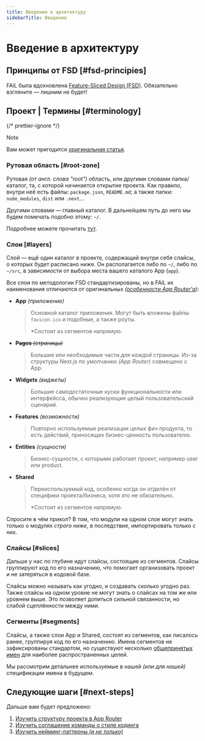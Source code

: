 ```yaml
---
title: Введение в архитектуру
sidebarTitle: Введение
---
```


# Введение в архитектуру

## Принципы от FSD [#fsd-principies]

FAiL была вдохновлена [Feature-Sliced Design (FSD)](https://feature-sliced.github.io/documentation/ru/docs/get-started/overview).
Обязательно взгляните — лишним не будет!

## Проект | Термины [#terminology]

{/* prettier-ignore */}
> [!NOTE]
>
> Вам может пригодится
> [оригинальная статья](https://feature-sliced.github.io/documentation/ru/docs/get-started/overview#concepts).

### Рутовая область [#root-zone]

Рутовая _(от англ. слова "root")_ область, или другими словами
папка/каталог, та, с которой начинается открытие проекта. Как
правило, внутри неё есть файлы: `package.json`, `README.md`; а также
папки: `node_modules`, `dist` или `.next`...

Другими словами — главный каталог. В дальнейшем путь до него мы будем
помечать подобно этому: `~/`.

Подробнее можете прочитать [тут](../fail/organization.mdx).

### Слои [#layers]

Слой — ещё один каталог в проекте, содержащий внутри себя слайсы, о
которых будет расписано ниже. Он располагается либо по `~/`, либо по
`~/src`, в зависимости от выбора места вашего каталого App (`app`).

Все слои по методологии FSD стандартизированы, но в FAiL их
наименования отличаются от оригинальных _([особенности App Router'а](https://nextjs.org/docs/app))_:

- **App** _(приложение)_

  > Основной каталог приложения. Могут быть вложены файлы
  > `favicon.ico` и подобные, а также роуты.
  >
  > \*Состоит из сегментов напрямую.

- ~~**Pages** _(страницы)_~~

  > Большие или необходимые части _для каждой_ страницы. Из-за
  > структуры Next.js по умолчанию _(App Router)_ совмещено с App.

- **Widgets** _(виджеты)_

  > Большие самодостаточные куски функциональности или интерфейсса,
  > обычно реализующие целый пользовательский сценарий.

- **Features** _(возможности)_

  > Повторно используемые реализации целых фич продукта, то есть
  > действий, приносящих бизнес-ценность пользователю.

- **Entities** _(сущности)_

  > Бизнес-сущности, с которыми работает проект, например user или
  > product.

- **Shared**

  > Переиспользуемый код, особенно когда он отделён от специфики
  > проекта/бизнеса, хотя это не обязательно.
  >
  > \*Состоит из сегментов напрямую.

Спросите в чём прикол? В том, что модули на одном слое могут знать
только о модулях _строго ниже_, в последствие, импортировать только
с них.

### Слайсы [#slices]

Дальше у нас по глубине идут слайсы, состоящие из сегментов. Слайсы
группируют код по его назначению, что помогает организовать проект и
не затеряться в кодовой базе.

Слайсы можно называть как угодно, и создавать сколько угодно раз.
Также слайсы на одном уровне не могут знать о слайсах на том же или
уровнем выше. Это позволяет допиться сильной связанности, но слабой
сцеплённости между ними.

### Сегменты [#segments]

Слайсы, а также слои App и Shared, состоят из сегментов, как писалось
ранее, группируя код по его назначению. Имена сегментов не
зафиксированы стандартом, но существуют несколько
[общепринятых имен](https://feature-sliced.github.io/documentation/ru/docs/get-started/overview#segments)
для наиболее распространенных целей.

Мы рассмотрим детальнее используемые в нашей _(или для нашей)_
спецификации имена в будущем.

## Следующие шаги [#next-steps]

Дальше вам будет предложено:

1. [Изучить структуру проекта в App Router](../fail/organization.mdx)
2. [Изучить соглашение команды о стиле кодинга](../../agreements/general.mdx)
3. [Изучить нейминг-паттерны _(и не только)_](../fail/patterns.mdx)
